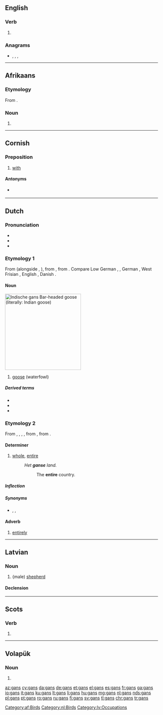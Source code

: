 {{also|Gans|Gäns|-gans}}
==English==

===Verb===
{{head|en|verb form}}

# {{lb|en|Geordie}} {{en-third-person singular of|gan}}

===Anagrams===
* {{l|en|AGNs}}, {{l|en|nags}}, {{l|en|sang}}, {{l|en|snag}}

----

==Afrikaans==

===Etymology===
From {{inh|af|nl|gans}}.

===Noun===
{{af-noun|ganse}}

# {{l|en|goose}}

[[Category:af:Birds]]

----

==Cornish==

===Preposition===
{{head|kw|preposition}}

# [[with]]

====Antonyms====
* {{sense|with}} {{l|kw|hep}}

----

==Dutch==
{{wikipedia|ganzen|lang=nl}}

===Pronunciation===
* {{IPA|/ɣɑns/|lang=nl}}
* {{rhymes|ɑns|lang=nl}}
* {{audio|Nl-gans.ogg|audio|lang=nl}}

===Etymology 1===
From {{inh|nl|dum|gans}} (alongside {{m|dum|gōs}}, {{m|dum|gās}}), from {{inh|nl|gem-pro|*gans}}, from {{der|nl|ine-pro|*ǵʰans-}}. Compare Low German {{m|nds|Gans}}, {{m|nds|Goos}}, German {{m|de|Gans}}, West Frisian {{m|fy|goes}}, English {{m|en|goose}}, Danish {{m|da|gås}}.

====Noun====
[[Image:Anser indicus2.jpg|thumb|250px|''Indische gans''<br>Bar-headed goose (''literally:'' Indian goose)]]
{{nl-noun|f|-zen|gansje}}

# [[goose]] (waterfowl)

=====Derived terms=====
* {{l|nl|domme gans}}
* {{l|nl|ganzenbord}}
* {{l|nl|ganzeveer}}

===Etymology 2===
From {{inh|nl|dum|gansch}}, {{m|dum|gands}}, {{m|dum|gants}}, {{m|dum|gans}}, from {{der|nl|goh|ganz}}, from {{der|nl|gem-pro|*gantaz||all, whole, entire}}.

====Determiner====
{{nl-det}}

# [[whole]], [[entire]]
#: ''Het '''ganse''' land.''
#:: The '''entire''' country.

=====Inflection=====
{{nl-decl-adj||-|pred=-|part=-}}

=====Synonyms=====
* {{l|nl|geheel}}, {{l|nl|heel}}, {{l|nl|volledig}}

====Adverb====
{{nl-adv}}

# [[entirely]]

[[Category:nl:Birds]]

----

==Latvian==

===Noun===
{{lv-noun|m|1st|fem=gane}}

# {male) [[shepherd]]

====Declension====
{{lv-decl-noun|gan|s|1st}}

[[Category:lv:Occupations]]

----

==Scots==

===Verb===
{{head|sco|verb form}}

# {{sco-third-person singular of|gan}}

----

==Volapük==

===Noun===
{{head|vo|noun form}}

# {{inflection of|gan||nom|p|lang=vo}}

[[az:gans]]
[[cy:gans]]
[[da:gans]]
[[de:gans]]
[[et:gans]]
[[el:gans]]
[[es:gans]]
[[fr:gans]]
[[ga:gans]]
[[io:gans]]
[[it:gans]]
[[ku:gans]]
[[lt:gans]]
[[li:gans]]
[[hu:gans]]
[[mg:gans]]
[[nl:gans]]
[[nds:gans]]
[[pl:gans]]
[[pt:gans]]
[[ro:gans]]
[[ru:gans]]
[[fi:gans]]
[[sv:gans]]
[[tl:gans]]
[[chr:gans]]
[[tr:gans]]